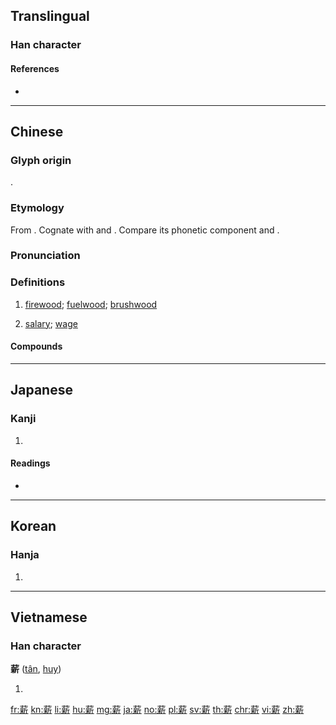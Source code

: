 {{character info/new}}
==Translingual==

===Han character===
{{Han char|rn=140|rad=艸|as=13|sn=19|four=44921|canj=TYDL|ids=⿱艹新}}

====References====
* {{Han ref|kx=1062.090|dkj=32149|dj=1526.130|hdz=53306.030|uh=85AA|ud=34218|bh=C17E|bd=49534}}

----

==Chinese==
{{zh-forms}}

===Glyph origin===
{{Han etym}}
{{Han compound|alt1=艹|艸|新|ls=psc|c1=s|c2=p}}.

===Etymology===
From {{inh|zh|sit-pro|*siŋ ~ sik||wood}}. Cognate with {{cog|bo|ཤིང||tree, wood}} and {{cog|my|သစ်||log, timber, wood}}. Compare its phonetic component {{och-l|新|new}} and {{cog|my|သစ်||new}}.

===Pronunciation===
{{zh-pron
|m=xīn
|c=san1
|h=pfs=sîn
|md=sĭng
|mn=sin
|w=1xin
|mc=y
|oc=y
|cat=n
}}

===Definitions===
{{zh-hanzi}}

# [[firewood]]; [[fuelwood]]; [[brushwood]]
#: {{zh-x|釜底抽薪|to extract the '''firewood''' from under the cauldron; to take drastic measures to deal with a situation [idiom]}}
# [[salary]]; [[wage]]
#: {{zh-x|月薪|monthly '''salary'''}}

====Compounds====
{{zh-der|乾薪|以蠟代薪|伐薪|低薪|加薪|半薪|厝火積薪|厝薪於火|反裘負薪|嘗膽臥薪|噬指棄薪|坐薪嘗膽|坐薪懸膽|工薪|年薪|底薪|把薪助火|披裘負薪|抱火臥薪|抱薪救火|抱薪救焚|抽薪止沸|支薪|救火投薪|曲突徙薪|月薪|未焚徙薪|本薪|束薪|杯水車薪|枉突徙薪|析薪|柴薪|栗薪|欠薪|減薪|烏薪|燃糠照薪|留職停薪|發薪|稱薪而爨|稱薪量水|積薪厝火|米珠薪桂|粒米束薪|索薪|臥薪嘗膽|荊薪|薪俸|薪傳|薪儲之費|薪桂米珠|薪樵|薪水|薪津|薪火|薪火相傳|薪盡火傳|薪給|薪資|薪酬|薪金|薪餉|調薪|負薪|負薪之憂|負薪之疾|負薪之病|負薪之議|負薪之資|負薪救火|負薪裘|買臣負薪|起薪|輿薪|週薪|采薪之憂|采薪之疾|釜底抽薪|降薪|雙薪家庭|霜舂雨薪|高薪|鬼薪}}

----

==Japanese==

===Kanji===
{{ja-kanji|grade=c|rs=艸13}}

# {{defn|lang=ja|sort=艸13}}

====Readings====
* {{ja-readings|on=[[しん]] (shin)|kun=[[たきぎ]] (takigi)}}

----

==Korean==

===Hanja===
{{ko-hanja|hangeul=[[신]]|eumhun=|rv=sin|mr=sin|y=sin}}

# {{defn|lang=ko|sort=艸13}}

----

==Vietnamese==

===Han character===
'''薪''' ([[tân]], [[huy]])

# {{defn|lang=vi}}

[[fr:薪]]
[[kn:薪]]
[[li:薪]]
[[hu:薪]]
[[mg:薪]]
[[ja:薪]]
[[no:薪]]
[[pl:薪]]
[[sv:薪]]
[[th:薪]]
[[chr:薪]]
[[vi:薪]]
[[zh:薪]]
